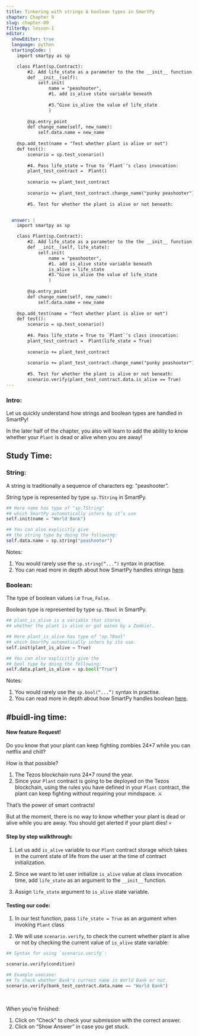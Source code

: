 ```yaml
---
title: Tinkering with strings & boolean types in SmartPy
chapter: Chapter 9
slug: chapter-09
filterBy: lesson-1
editor:
  showEditor: true
  language: python
  startingCode: |
    import smartpy as sp

    class Plant(sp.Contract):
        #2. Add life_state as a parameter to the the __init__ function:
        def __init__(self):
            self.init(
                name = "peashooter",
                #1. add is_alive state variable beneath
                
                #3.^Give is_alive the value of life_state
                )
            
        @sp.entry_point
        def change_name(self, new_name): 
            self.data.name = new_name        
            
    @sp.add_test(name = "Test whether plant is alive or not")
    def test():
        scenario = sp.test_scenario()
        
        #4. Pass life_state = True to `Plant`’s class invocation:
        plant_test_contract =  Plant()
        
        scenario += plant_test_contract
        
        scenario += plant_test_contract.change_name("punky peashooter")
        
        #5. Test for whether the plant is alive or not beneath: 


  answer: |  
    import smartpy as sp

    class Plant(sp.Contract):
        #2. Add life_state as a parameter to the the __init__ function:
        def __init__(self, life_state):
            self.init(
                name = "peashooter",
                #1. add is_alive state variable beneath
                is_alive = life_state
                #3.^Give is_alive the value of life_state
                )
            
        @sp.entry_point
        def change_name(self, new_name): 
            self.data.name = new_name        
            
    @sp.add_test(name = "Test whether plant is alive or not")
    def test():
        scenario = sp.test_scenario()
        
        #4. Pass life_state = True to `Plant`’s class invocation:
        plant_test_contract =  Plant(life_state = True)
        
        scenario += plant_test_contract
        
        scenario += plant_test_contract.change_name("punky peashooter")
        
        #5. Test for whether the plant is alive or not beneath: 
        scenario.verify(plant_test_contract.data.is_alive == True)
---
```


### Intro: 

Let us quickly understand how strings and boolean types are handled in SmartPy!

In the later half of the chapter, you also will learn to add the ability to know whether your `Plant` is dead or alive when you are away! 

 
## Study Time: 

### String: 
A string is traditionally a sequence of characters eg: <span class="string-highlight">"peashooter”.</span>

String type is represented by type `sp.TString` in SmartPy. 

```python
## Here name has type of "sp.TString" 
## which SmartPy automatically infers by it’s use
self.init(name = "World Bank")

## You can also explicitly give 
## the string type by doing the following:
self.data.name = sp.string("peashooter")
```

Notes: 

1. You would rarely use the `sp.string(“...”)` syntax in practise. 
2. You can read more in depth about how SmartPy handles strings [here](https://smartpy.io/demo/reference.html#_strings). 


### Boolean:

The type of boolean values i.e `True`, `False`. 

Boolean type is represented by type `sp.TBool` in SmartPy. 

```python
## plant_is_alive is a variable that stores 
## whether the plant is alive or got eaten by a Zombie!. 

## Here plant_is_alive has type of "sp.TBool" 
## which SmartPy automatically infers by its use. 
self.init(plant_is_alive = True)

## You can also explicitly give the 
## bool type by doing the following:
self.data.plant_is_alive = sp.bool("True")
```

Notes: 

1. You would rarely use the `sp.bool(“...”)` syntax in practise. 
2. You can read more in depth about how SmartPy handles boolean [here](https://smartpy.io/demo/reference.html#_strings). 



## #buidl-ing time:


#### New feature Request!

Do you know that your plant can keep fighting zombies 24*7 while you can netflix and chill? 

How is that possible?

1. The Tezos blockchain runs 24*7 round the year. 
2. Since your `Plant` contract is going to be deployed on the Tezos blockchain, using the rules you have defined in your `Plant` contract, the plant can keep fighting without requiring your mindspace. ⚔️

That’s the power of smart contracts! 

But at the moment, there is no way to know whether your plant is dead or alive while you are away. You should get alerted if your plant dies! 💀



#### Step by step walkthrough: 

1. Let us add `is_alive` variable to our `Plant` contract storage which takes in the current state of life from the user at the time of contract initialization. 

2. Since we want to let user initialize `is_alive` value at class invocation time, add `life_state` as an argument to the `__init__` function. 

3. Assign `life_state` argument to `is_alive` state variable. 
 


#### Testing our code: 

1. In our test function, pass `life_state = True` as an argument when invoking `Plant` class 

2. We will use `scenario.verify`, to check the current whether plant is alive or not by checking the current value of `is_alive` state variable:


```python
## Syntax for using `scenario.verify`: 

scenario.verify(condition)

## Example usecase: 
## To check whether Bank's current name is World Bank or not. 
scenario.verify(bank_test_contract.data.name == "World Bank")

```

<br />

When you’re finished:

1. Click on “Check” to check your submission with the correct answer.
2. Click on “Show Answer” in case you get stuck.